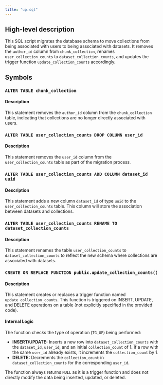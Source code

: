 ```yaml
---
title: "up.sql"
---
```


## High-level description
This SQL script migrates the database schema to move collections from being associated with users to being associated with datasets. It removes the `author_id` column from `chunk_collection`, renames `user_collection_counts` to `dataset_collection_counts`, and updates the trigger function `update_collection_counts` accordingly.

## Symbols

### `ALTER TABLE chunk_collection`
#### Description
This statement removes the `author_id` column from the `chunk_collection` table, indicating that collections are no longer directly associated with users.

### `ALTER TABLE user_collection_counts DROP COLUMN user_id`
#### Description
This statement removes the `user_id` column from the `user_collection_counts` table as part of the migration process.

### `ALTER TABLE user_collection_counts ADD COLUMN dataset_id uuid`
#### Description
This statement adds a new column `dataset_id` of type `uuid` to the `user_collection_counts` table. This column will store the association between datasets and collections.

### `ALTER TABLE user_collection_counts RENAME TO dataset_collection_counts`
#### Description
This statement renames the table `user_collection_counts` to `dataset_collection_counts` to reflect the new schema where collections are associated with datasets.

### `CREATE OR REPLACE FUNCTION public.update_collection_counts()`
#### Description
This statement creates or replaces a trigger function named `update_collection_counts`. This function is triggered on INSERT, UPDATE, and DELETE operations on a table (not explicitly specified in the provided code).

#### Internal Logic
The function checks the type of operation (`TG_OP`) being performed:
- **INSERT/UPDATE:** Inserts a new row into `dataset_collection_counts` with the `dataset_id`, `user_id`, and an initial `collection_count` of 1. If a row with the same `user_id` already exists, it increments the `collection_count` by 1.
- **DELETE:** Decrements the `collection_count` in `dataset_collection_counts` for the corresponding `user_id`.

The function always returns `NULL` as it is a trigger function and does not directly modify the data being inserted, updated, or deleted.
